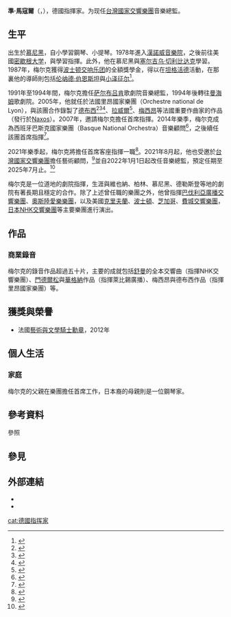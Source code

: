 {{NoteTA
| G1=Music
| 1 = zh-hans:准·梅尔克;zh-hant:準·梅爾克;zh-tw:準·馬寇爾
| 2 = zh-hans:梅尔克;zh-hant:梅爾克;zh-tw:馬寇爾
}}
'''準·馬寇爾'''（{{lang-de|Jun Märkl}}，{{bd|1959年|2月11日||}}），德國指揮家。为现任[[國家交響樂團_(台灣)|台灣國家交響樂團]]音樂總監。

== 生平 ==
出生於[[慕尼黑|慕尼黑]]，自小學習鋼琴、小提琴。1978年進入[[汉诺威音乐、戏剧与媒体学院|漢諾威音樂院]]，之後前往美國[[密歇根大学|密歇根大学]]，與{{Le|古斯塔夫·迈尔|Gustav Meier}}學習指揮。此外，他在慕尼黑與[[塞尔吉乌·切利比达克|塞尔吉乌·切利比达克]]學習。1987年，梅尔克獲得[[波士顿交响乐团|波士顿交响乐团]]的全額獎學金，得以在[[坦格活德|坦格活德]]活動，在那裏他的導師則包括[[伦纳德·伯恩斯坦|伦纳德·伯恩斯坦]]與[[小泽征尔|小泽征尔]]<ref>{{cite news | url=https://query.nytimes.com/gst/fullpage.html?res=9B0DE3DD1730F937A3575BC0A961948260 | title=Perle's 'Songs' At Tanglewood Festival | newspaper=[[纽约时报|The New York Times]] | author=John Rockwell | date=1987-08-04 | accessdate=2007-09-08}}</ref>。

1991年至1994年間，梅尔克擔任[[萨尔布吕肯|萨尔布吕肯]]歌劇院音樂總監，1994年後轉往[[曼海姆|曼海姆]]歌劇院。2005年，他就任於法國里昂國家樂團（Orchestre national de Lyon），與該團合作錄製了[[阿希尔-克洛德·德彪西|德布西]]<ref>{{cite news | author=Andrew Clements | title=Debussy: La Mer; Prélude à l'Après-Midi d'un Faune; Jeux; etc, Orchestre National de Lyon/ Märkl | url=https://www.theguardian.com/music/2008/may/30/classicalmusicandopera4 | work=[[衛報|The Guardian]] | date=2008-05-30 | accessdate=2009-12-25 | archive-date=2017-01-05 | archive-url=https://web.archive.org/web/20170105182120/https://www.theguardian.com/music/2008/may/30/classicalmusicandopera4 | dead-url=no }}</ref><ref>{{cite news | author=Tim Ashley | title=Debussy: Le Martyre de Saint Sébastien / Khamma | url=https://www.theguardian.com/music/2010/sep/09/debussy-le-martyre-de-saint-sebastien-cd-review | work=The Guardian | date=2010-09-09 | accessdate=2011-08-10 | archive-date=2017-01-05 | archive-url=https://web.archive.org/web/20170105182403/https://www.theguardian.com/music/2010/sep/09/debussy-le-martyre-de-saint-sebastien-cd-review | dead-url=no }}</ref><ref>{{cite news | author=Stephen Pritchard | title=Debussy: Orchestral works Vol 6 – review | url=https://www.theguardian.com/music/2011/jun/19/debussy-orchestral-works-vol-6-markl | work=The Observer | date=2011-06-19 | accessdate=2011-08-10 | archive-date=2017-01-05 | archive-url=https://web.archive.org/web/20170105182433/https://www.theguardian.com/music/2011/jun/19/debussy-orchestral-works-vol-6-markl | dead-url=no }}</ref>、[[莫里斯·拉威爾|拉威爾]]<ref>{{cite news | author=Tim Ashley | title=Ravel: Daphnis et Chloé; Shéhérazade Overture | url=https://www.theguardian.com/music/2009/aug/14/ravel-daphnis-chloe-cd-review | work=The Guardian | date=2009-08-14 | accessdate=2009-12-25 | archive-date=2017-01-05 | archive-url=https://web.archive.org/web/20170105181307/https://www.theguardian.com/music/2009/aug/14/ravel-daphnis-chloe-cd-review | dead-url=no }}</ref>、[[奥利维埃·梅西安|梅西昂]]等法國重要作曲家的作品（發行於[[拿索斯唱片|Naxos]]）。2007年，{{tsl|de|MDR-Sinfonieorchester|萊比錫廣播交響樂團}}邀請梅尔克擔任首席指揮。2014年樂季，梅尔克成為西班牙巴斯克國家樂團（Basque National Orchestra）音樂顧問<ref>{{cite news | author= | title=La Orquesta Sinfónica de Euskadi buscará su 'personalidad sonora' de la mano del director Jun Markl | url=http://www.elmundo.es/pais-vasco/2014/06/16/539f113622601da4788b458a.html | work=El Mundo | date=2014-06-16 | accessdate=2014-09-20 | archive-date=2020-10-21 | archive-url=https://web.archive.org/web/20201021142104/https://www.elmundo.es/pais-vasco/2014/06/16/539f113622601da4788b458a.html | dead-url=no }}</ref>，之後續任該團首席指揮<ref>{{cite press release | url=http://www.euskadikoorkestra.es/en/actualidad_detalle.asp?id_noticia=514 | title=Jun Märkl named chief conductor of the Basque National Orchestra | publisher=Basque National Orchestra (Euskadiko Orkestra) | date=2014-11-03 | accessdate=2015-09-26 | archive-date=2017-12-06 | archive-url=https://web.archive.org/web/20171206074623/http://www.euskadikoorkestra.es/en/actualidad_detalle.asp?id_noticia=514 | dead-url=no }}</ref>。

2021年樂季起，梅尔克將擔任{{tsl|nl|Residentie Orkest|海牙王城樂團}}首席客座指揮一職<ref>{{cite news | url=https://www.residentieorkest.nl/en/anja-bihlmaier/ | title=Jun Märkl Principal Guest Conductor alongside Richard Egarr. | publisher=Het Residentie Orkest | accessdate=2019-06-11 | archive-date=2019-05-14 | archive-url=https://web.archive.org/web/20190514231325/https://www.residentieorkest.nl/en/anja-bihlmaier// | dead-url=no }}</ref>。2021年8月起，他也受邀於[[台灣|台灣]][[國家交響樂團_(台灣)|國家交響樂團]]擔任藝術顧問，<ref>{{Cite news|url=https://www.cna.com.tw/news/acul/202010260106.aspx|title=指揮家馬寇爾將任NSO藝術顧問 為期3年|author=趙靜瑜|date=2020-10-26|publisher=中央通訊社|accessdate=2020-11-05|archiveurl=https://web.archive.org/web/20201029094406/https://www.cna.com.tw/news/acul/202010260106.aspx|archivedate=2020-10-29|dead-url=no}}</ref>並自2022年1月1日起改任音樂總監，預定任期至2025年7月止。<ref>{{Cite news|url=https://www.rti.org.tw/news/view/id/2109512|title=NSO藝術顧問準‧馬寇爾 2022年1月起將改任音樂總監|author=江昭倫|date=2021-08-25|publisher=中央廣播電臺|accessdate=2022-04-14|archiveurl=https://www.rti.org.tw/news/view/id/2109512|archivedate=2021-08-25|dead-url=no}}</ref>

梅尔克是一位道地的劇院指揮，生涯與維也納、柏林、慕尼黑、德勒斯登等地的劇院有著長期且穩定的合作。除了上述曾任職的樂團之外，他曾指揮[[巴伐利亞廣播交響樂團|巴伐利亞廣播交響樂團]]、[[奧斯陸愛樂樂團|奧斯陸愛樂樂團]]，以及美國[[克利夫兰管弦乐团|克里夫蘭]]、[[波士顿交响乐团|波士頓]]、[[芝加哥交响乐团|芝加哥]]、[[费城管弦乐团|費城交響樂團]]，[[NHK交響樂團|日本NHK交響樂團]]等主要樂團進行演出。

== 作品 ==
=== 商業錄音 ===
梅尔克的錄音作品超過五十片，主要的成就包括[[罗伯特·舒曼|舒曼]]的全本交響曲（指揮NHK交響樂團）、[[费利克斯·门德尔松·巴托尔迪|門德爾松]]與[[理查德·瓦格纳|華格納]]作品（指揮萊比錫廣播）、梅西昂與德布西作品（指揮里昂國家樂團）等。

== 獲獎與榮譽 ==
* 法國[[藝術與文學勳章|藝術與文學騎士勳章]]，2012年

== 個人生活 ==
=== 家庭 ===
梅尔克的父親在樂團擔任首席工作，日本裔的母親則是一位鋼琴家。

== 參考資料 ==
;參照
{{reflist}}

== 參見 ==
{{Portal box|人物|古典音樂}}

== 外部連結 ==
* {{官方網站|http://www.junmarkl.com/}}
* {{Discogs artist|1928180}}

[[cat:德國指挥家|cat:德國指挥家]]